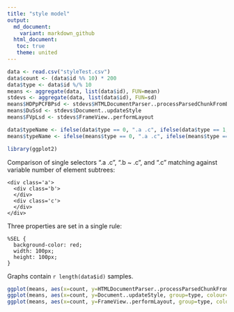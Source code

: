 ```yaml
---
title: "style model"
output:
  md_document:
    variant: markdown_github
  html_document:
   toc: true
   theme: united
---
```


```r
data <- read.csv("styleTest.csv")
data$count <- (data$id %% 10) * 200
data$type <- data$id %/% 10
means <- aggregate(data, list(data$id), FUN=mean)
stdevs <- aggregate(data, list(data$id), FUN=sd)
means$HDPpPCFBPsd <- stdevs$HTMLDocumentParser..processParsedChunkFromBackgroundParser
means$DuSsd <- stdevs$Document..updateStyle
means$FVpLsd <- stdevs$FrameView..performLayout

data$typeName <- ifelse(data$type == 0, ".a .c", ifelse(data$type == 1, ".b ~ .c", ".c"))
means$typeName <- ifelse(means$type == 0, ".a .c", ifelse(means$type == 1, ".b ~ .c", ".c"))

library(ggplot2)

```

Comparison of single selectors ".a .c", ".b ~ .c", and ".c" matching against variable number of element subtrees:

```
<div class='a'>
  <div class='b'>
  </div>
  <div class='c'>
  </div>
</div>
```

Three properties are set in a single rule:

```
%SEL {
  background-color: red;
  width: 100px;
  height: 100px;
}
```

Graphs contain `r length(data$id)` samples.

```r
ggplot(means, aes(x=count, y=HTMLDocumentParser..processParsedChunkFromBackgroundParser, group=type, colour=typeName)) + geom_line(aes(y=HTMLDocumentParser..processParsedChunkFromBackgroundParser-HDPpPCFBPsd), linetype=2) +  geom_line(aes(y=HTMLDocumentParser..processParsedChunkFromBackgroundParser+HDPpPCFBPsd), linetype=2) + geom_line(size=1.1)
ggplot(means, aes(x=count, y=Document..updateStyle, group=type, colour=typeName)) + geom_line(aes(y=Document..updateStyle-DuSsd), linetype=2) + geom_line(aes(y=Document..updateStyle+DuSsd), linetype=2) + geom_line(size=1.1)
ggplot(means, aes(x=count, y=FrameView..performLayout, group=type, colour=typeName)) + geom_line(aes(y=FrameView..performLayout-FVpLsd), linetype=2) +geom_line(aes(y=FrameView..performLayout+FVpLsd), linetype=2) + geom_line(size=1.1)
```
